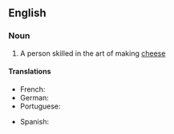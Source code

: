 ==English==
{{wikipedia}}
===Noun===
{{en-noun}}

# A person skilled in the art of making [[cheese]]

====Translations====
{{trans-top|person skilled in making cheese}}
* French: {{t+|fr|fromager|m}}
* German: {{t|de|Käsemacher, Käser|m}}
* Portuguese: {{t|pt|queijeiro}}
{{trans-mid}}
* Spanish: {{t|es|quesero}}
{{trans-bottom}}